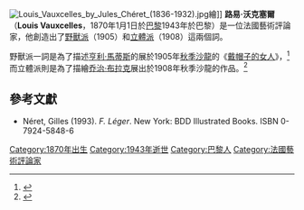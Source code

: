 [[File:Louis_Vauxcelles_by_Jules_Chéret_(1836-1932).jpg|thumb]]繪]]
'''路易·沃克塞爾'''（'''Louis Vauxcelles'''，1870年1月1日於[[巴黎|巴黎]]{{spaced ndash}}1943年於巴黎）是一位法國藝術評論家，他創造出了[[野獸派|野獸派]]（1905）和[[立體派|立體派]]（1908）這兩個詞。

野獸派一詞是為了描述[[亨利·馬蒂斯|亨利·馬蒂斯]]的展於1905年[[秋季沙龍|秋季沙龍]]的《[[戴帽子的女人|戴帽子的女人]]》，<ref name="Russell T. Clement">{{Cite web |url=http://books.google.es/books?id=VcaMyvjUZhIC&pg=PR23&lpg=PR23&dq=salle+VII%2C+salon+d%27automne+de+1905&source=bl&ots=alVRJahAml&sig=6SkzgOftNxhpsdYdDNKbJjzqXUY&hl=en#v=onepage&q=metzinger&f=false |title=Russell T. Clement, ''Les Fauves: A sourcebook'', Greenwood Press, ISBN 0-313-28333-8, 1994 |access-date=2022-02-11 |archive-date=2020-07-15 |archive-url=https://web.archive.org/web/20200715030333/https://books.google.es/books?id=VcaMyvjUZhIC&pg=PR23&lpg=PR23&dq=salle+VII,+salon+d%27automne+de+1905&source=bl&ots=alVRJahAml&sig=6SkzgOftNxhpsdYdDNKbJjzqXUY&hl=en#v=onepage&q=metzinger&f=false |dead-url=no }}</ref> 而立體派則是為了描繪[[乔治·布拉克|乔治·布拉克]]展出於1908年秋季沙龍的作品。<ref name="Danchev">{{Cite web |url=http://books.google.es/books?id=iTzniDD6EwAC&pg=PR123&lpg=PR123&dq=preface,+Exposition+Georges+Braque,+November+1908,+Galerie+Kahnweiler&source=bl&ots=DZ4-_FKVK0&sig=RjxOvhE7jDIbKCa4h8QkIRsoKnQ&hl=fr&sa=X&ei=sCcxUfLbKa6A0AXIhoGADA&ved=0CCYQ6AEwBQ#v=onepage&q=little%20cubes&f=false |title=Alex Danchev, ''Georges Braques: A Life'', Arcade Publishing, 15 nov. 2005 |access-date=2015-01-18 |archive-date=2015-01-05 |archive-url=https://web.archive.org/web/20150105170627/http://books.google.es/books?id=iTzniDD6EwAC&pg=PR123&lpg=PR123&dq=preface,+Exposition+Georges+Braque,+November+1908,+Galerie+Kahnweiler&source=bl&ots=DZ4-_FKVK0&sig=RjxOvhE7jDIbKCa4h8QkIRsoKnQ&hl=fr&sa=X&ei=sCcxUfLbKa6A0AXIhoGADA&ved=0CCYQ6AEwBQ#v=onepage&q=little%20cubes&f=false |dead-url=no }}</ref>

==參考文獻==
{{Reflist}}

*Néret, Gilles (1993). ''F. Léger''. New York: BDD Illustrated Books. ISBN 0-7924-5848-6

{{Authority control}}

{{DEFAULTSORT:Vauxcelles, Louis}}
[[Category:1870年出生|Category:1870年出生]]
[[Category:1943年逝世|Category:1943年逝世]]
[[Category:巴黎人|Category:巴黎人]]
[[Category:法國藝術評論家|Category:法國藝術評論家]]